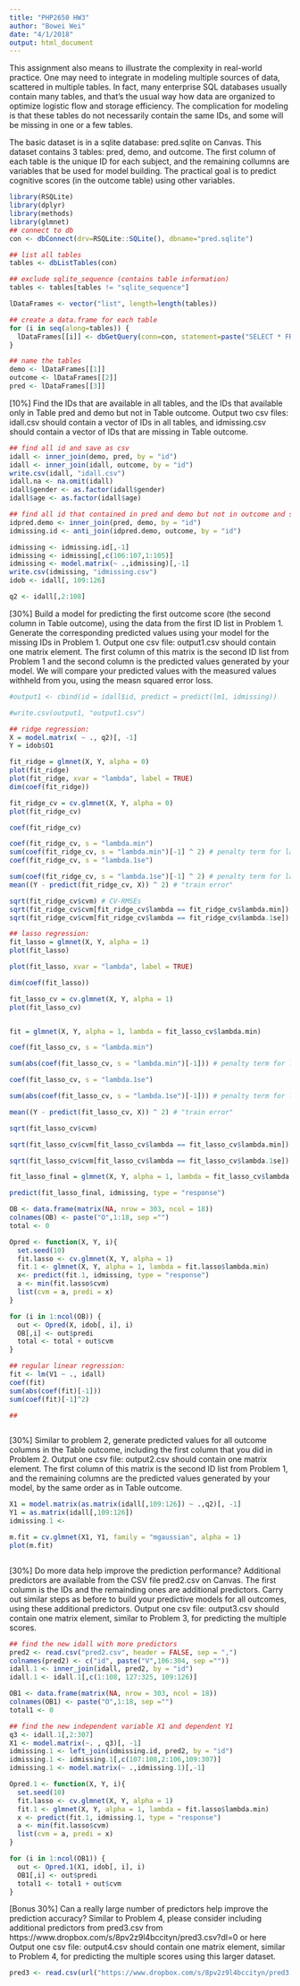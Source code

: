 ```yaml
---
title: "PHP2650 HW3"
author: "Bowei Wei"
date: "4/1/2018"
output: html_document
---
```


This assignment also means to illustrate the complexity in real-world practice. One may need to integrate in modeling multiple sources of data, scattered in multiple tables. In fact, many enterprise SQL databases usually contain many tables, and that’s the usual way how data are organized to optimize logistic flow and storage efficiency. The complication for modeling is that these tables do not necessarily contain the same IDs, and some will be missing in one or a few tables.

The basic dataset is in a sqlite database: pred.sqlite on Canvas. This dataset contains 3 tables: pred, demo, and outcome. The first column of each table is the unique ID for each subject, and the remaining collumns are variables that be used for model building. The practical goal is to predict cognitive scores (in the outcome table) using other variables.
```r
library(RSQLite)
library(dplyr)
library(methods)
library(glmnet)
## connect to db
con <- dbConnect(drv=RSQLite::SQLite(), dbname="pred.sqlite")

## list all tables
tables <- dbListTables(con)

## exclude sqlite_sequence (contains table information)
tables <- tables[tables != "sqlite_sequence"]

lDataFrames <- vector("list", length=length(tables))

## create a data.frame for each table
for (i in seq(along=tables)) {
  lDataFrames[[i]] <- dbGetQuery(conn=con, statement=paste("SELECT * FROM '", tables[[i]], "'", sep=""))
}

## name the tables
demo <- lDataFrames[[1]]
outcome <- lDataFrames[[2]]
pred <- lDataFrames[[3]]
```
[10%] Find the IDs that are available in all tables, and the IDs that available only in Table pred and demo but not in Table outcome.
Output two csv files: idall.csv should contain a vector of IDs in all tables, and idmissing.csv should contain a vector of IDs that are missing in Table outcome.
```r
## find all id and save as csv
idall <- inner_join(demo, pred, by = "id")
idall <- inner_join(idall, outcome, by = "id")
write.csv(idall, "idall.csv")
idall.na <- na.omit(idall)
idall$gender <- as.factor(idall$gender)
idall$age <- as.factor(idall$age)

## find all id that contained in pred and demo but not in outcome and save as csv file
idpred.demo <- inner_join(pred, demo, by = "id")
idmissing.id <- anti_join(idpred.demo, outcome, by = "id")

idmissing <- idmissing.id[,-1]
idmissing <- idmissing[,c(106:107,1:105)]
idmissing <- model.matrix(~ .,idmissing)[,-1]
write.csv(idmissing, "idmissing.csv")
idob <- idall[, 109:126]

q2 <- idall[,2:108]
```
[30%] Build a model for predicting the first outcome score (the second column in Table outcome), using the data from the first ID list in Problem 1. Generate the corresponding predicted values using your model for the missing IDs in Problem 1.
Output one csv file: output1.csv should contain one matrix element. The first column of this matrix is the second ID list from Problem 1 and the second column is the predicted values generated by your model. We will compare your predicted values with the measured values withheld from you, using the measn squared error loss.
```r

#output1 <- cbind(id = idall$id, predict = predict(lm1, idmissing))

#write.csv(output1, "output1.csv")

## ridge regression:
X = model.matrix( ~ ., q2)[, -1]
Y = idob$O1

fit_ridge = glmnet(X, Y, alpha = 0)
plot(fit_ridge)
plot(fit_ridge, xvar = "lambda", label = TRUE)
dim(coef(fit_ridge))

fit_ridge_cv = cv.glmnet(X, Y, alpha = 0)
plot(fit_ridge_cv)

coef(fit_ridge_cv)

coef(fit_ridge_cv, s = "lambda.min")
sum(coef(fit_ridge_cv, s = "lambda.min")[-1] ^ 2) # penalty term for lambda minimum
coef(fit_ridge_cv, s = "lambda.1se")

sum(coef(fit_ridge_cv, s = "lambda.1se")[-1] ^ 2) # penalty term for lambda one SE
mean((Y - predict(fit_ridge_cv, X)) ^ 2) # "train error"

sqrt(fit_ridge_cv$cvm) # CV-RMSEs
sqrt(fit_ridge_cv$cvm[fit_ridge_cv$lambda == fit_ridge_cv$lambda.min]) # CV-RMSE minimum
sqrt(fit_ridge_cv$cvm[fit_ridge_cv$lambda == fit_ridge_cv$lambda.1se]) # CV-RMSE one SE

```
```r
## lasso regression:
fit_lasso = glmnet(X, Y, alpha = 1)
plot(fit_lasso)

plot(fit_lasso, xvar = "lambda", label = TRUE)

dim(coef(fit_lasso))

fit_lasso_cv = cv.glmnet(X, Y, alpha = 1)
plot(fit_lasso_cv)


fit = glmnet(X, Y, alpha = 1, lambda = fit_lasso_cv$lambda.min)

coef(fit_lasso_cv, s = "lambda.min")

sum(abs(coef(fit_lasso_cv, s = "lambda.min")[-1])) # penalty term for lambda minimum

coef(fit_lasso_cv, s = "lambda.1se")

sum(abs(coef(fit_lasso_cv, s = "lambda.1se")[-1])) # penalty term for lambda one SE

mean((Y - predict(fit_lasso_cv, X)) ^ 2) # "train error"

sqrt(fit_lasso_cv$cvm)

sqrt(fit_lasso_cv$cvm[fit_lasso_cv$lambda == fit_lasso_cv$lambda.min]) # CV-RMSE minimum

sqrt(fit_lasso_cv$cvm[fit_lasso_cv$lambda == fit_lasso_cv$lambda.1se]) # CV-RMSE one SE

fit_lasso_final = glmnet(X, Y, alpha = 1, lambda = fit_lasso_cv$lambda.min)

predict(fit_lasso_final, idmissing, type = "response")

OB <- data.frame(matrix(NA, nrow = 303, ncol = 18))
colnames(OB) <- paste("O",1:18, sep ="")
total <- 0

Opred <- function(X, Y, i){
  set.seed(10)
  fit.lasso <- cv.glmnet(X, Y, alpha = 1)
  fit.1 <- glmnet(X, Y, alpha = 1, lambda = fit.lasso$lambda.min)
  x<- predict(fit.1, idmissing, type = "response")
  a <- min(fit.lasso$cvm)
  list(cvm = a, predi = x)
}

for (i in 1:ncol(OB)) {
  out <- Opred(X, idob[, i], i)
  OB[,i] <- out$predi
  total <- total + out$cvm
}
```

```r
## regular linear regression:
fit <- lm(V1 ~ ., idall)
coef(fit)
sum(abs(coef(fit)[-1]))
sum(coef(fit)[-1]^2)

## 
```

```r


```

[30%] Similar to problem 2, generate predicted values for all outcome columns in the Table outcome, including the first column that you did in Problem 2.
Output one csv file: output2.csv should contain one matrix element. The first column of this matrix is the second ID list from Problem 1, and the remaining columns are the predicted values generated by your model, by the same order as in Table outcome.
```r
X1 = model.matrix(as.matrix(idall[,109:126]) ~ .,q2)[, -1]
Y1 = as.matrix(idall[,109:126])
idmissing.1 <- 

m.fit = cv.glmnet(X1, Y1, family = "mgaussian", alpha = 1)
plot(m.fit)



```
[30%] Do more data help improve the prediction performance? Additional predictors are available from the CSV file pred2.csv on Canvas. The first column is the IDs and the remainding ones are additional predictors. Carry out similar steps as before to build your predictive models for all outcomes, using these additional predictors.
Output one csv file: output3.csv should contain one matrix element, similar to Problem 3, for predicting the multiple scores.
```r
## find the new idall with more predictors
pred2 <- read.csv("pred2.csv", header = FALSE, sep = ",")
colnames(pred2) <- c("id", paste("V",106:304, sep =""))
idall.1 <- inner_join(idall, pred2, by = "id")
idall.1 <- idall.1[,c(1:108, 127:325, 109:126)]

OB1 <- data.frame(matrix(NA, nrow = 303, ncol = 18))
colnames(OB1) <- paste("O",1:18, sep ="")
total1 <- 0

## find the new independent variable X1 and dependent Y1
q3 <- idall.1[,2:307]
X1 <- model.matrix(~. , q3)[, -1]
idmissing.1 <- left_join(idmissing.id, pred2, by = "id")
idmissing.1 <- idmissing.1[,c(107:108,2:106,109:307)]
idmissing.1 <- model.matrix(~ .,idmissing.1)[,-1]

Opred.1 <- function(X, Y, i){
  set.seed(10)
  fit.lasso <- cv.glmnet(X, Y, alpha = 1)
  fit.1 <- glmnet(X, Y, alpha = 1, lambda = fit.lasso$lambda.min)
  x <- predict(fit.1, idmissing.1, type = "response")
  a <- min(fit.lasso$cvm)
  list(cvm = a, predi = x)
}

for (i in 1:ncol(OB1)) {
  out <- Opred.1(X1, idob[, i], i)
  OB1[,i] <- out$predi
  total1 <- total1 + out$cvm
}

```
[Bonus 30%] Can a really large number of predictors help improve the prediction accuracy? Similar to Problem 4, please consider including additional predictors from pred3.csv from https://www.dropbox.com/s/8pv2z9l4bccityn/pred3.csv?dl=0 or here
Output one csv file: output4.csv should contain one matrix element, similar to Problem 4, for predicting the multiple scores using this larger dataset.
```r
pred3 <- read.csv(url("https://www.dropbox.com/s/8pv2z9l4bccityn/pred3.csv?dl=0"))
```